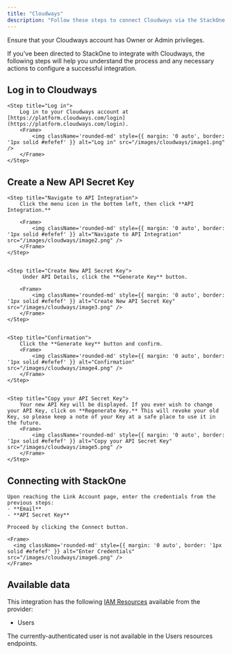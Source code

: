 ```yaml
---
title: "Cloudways"
description: "Follow these steps to connect Cloudways via the StackOne Hub successfully."
---
```



<Warning>
  Ensure that your Cloudways account has Owner or Admin privileges.
</Warning>

If you've been directed to StackOne to integrate with Cloudways, the following steps will help you understand the process and any necessary actions to configure a successful integration.

## Log in to Cloudways


    <Step title="Log in">
        Log in to your Cloudways account at [https://platform.cloudways.com/login](https://platform.cloudways.com/login).
        <Frame>
            <img className='rounded-md' style={{ margin: '0 auto', border: '1px solid #efefef' }} alt="Log in" src="/images/cloudways/image1.png" />
        </Frame>
    </Step>



## Create a New API Secret Key

<Steps>
    
    <Step title="Navigate to API Integration">
        Click the menu icon in the bottem left, then click **API Integration.**

        <Frame>
            <img className='rounded-md' style={{ margin: '0 auto', border: '1px solid #efefef' }} alt="Navigate to API Integration" src="/images/cloudways/image2.png" />
        </Frame>
    </Step>

    
    <Step title="Create New API Secret Key">
         Under API Details, click the **Generate Key** button.

        <Frame>
            <img className='rounded-md' style={{ margin: '0 auto', border: '1px solid #efefef' }} alt="Create New API Secret Key" src="/images/cloudways/image3.png" />
        </Frame>
    </Step>

    
    <Step title="Confirmation">
        Click the **Generate key** button and confirm.
        <Frame>
            <img className='rounded-md' style={{ margin: '0 auto', border: '1px solid #efefef' }} alt="Confirmation" src="/images/cloudways/image4.png" />
        </Frame>
    </Step>

    
    <Step title="Copy your API Secret Key">
        Your new API Key will be displayed. If you ever wish to change your API Key, click on **Regenerate Key.** This will revoke your old Key, so please keep a note of your Key at a safe place to use it in the future.
        <Frame>
            <img className='rounded-md' style={{ margin: '0 auto', border: '1px solid #efefef' }} alt="Copy your API Secret Key" src="/images/cloudways/image5.png" />
        </Frame>
    </Step>

</Steps>


## Connecting with StackOne


    Upon reaching the Link Account page, enter the credentials from the previous steps:
    - **Email**
    - **API Secret Key**

    Proceed by clicking the Connect button.

    <Frame>
      <img className='rounded-md' style={{ margin: '0 auto', border: '1px solid #efefef' }} alt="Enter Credentials" src="/images/cloudways/image6.png" />
    </Frame>


<IntegrationFooter />

## Available data

This integration has the following [IAM Resources](https://docs.stackone.com/reference/getting-started-with-your-api) available from the provider:
<ul>
  <li>Users</li>
</ul>
<Info>
   The currently-authenticated user is not available in the Users resources endpoints.
</Info>
